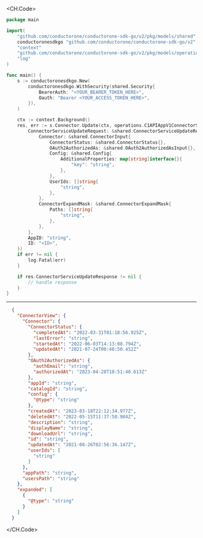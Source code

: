 
<CH.Code>
```go Update.go
package main

import(
	"github.com/conductorone/conductorone-sdk-go/v2/pkg/models/shared"
	conductoronesdkgo "github.com/conductorone/conductorone-sdk-go/v2"
	"context"
	"github.com/conductorone/conductorone-sdk-go/v2/pkg/models/operations"
	"log"
)

func main() {
    s := conductoronesdkgo.New(
        conductoronesdkgo.WithSecurity(shared.Security{
            BearerAuth: "<YOUR_BEARER_TOKEN_HERE>",
            Oauth: "Bearer <YOUR_ACCESS_TOKEN_HERE>",
        }),
    )

    ctx := context.Background()
    res, err := s.Connector.Update(ctx, operations.C1APIAppV1ConnectorServiceUpdateRequest{
        ConnectorServiceUpdateRequest: &shared.ConnectorServiceUpdateRequest{
            Connector: &shared.ConnectorInput{
                ConnectorStatus: &shared.ConnectorStatus{},
                OAuth2AuthorizedAs: &shared.OAuth2AuthorizedAsInput{},
                Config: &shared.Config{
                    AdditionalProperties: map[string]interface{}{
                        "key": "string",
                    },
                },
                UserIds: []string{
                    "string",
                },
            },
            ConnectorExpandMask: &shared.ConnectorExpandMask{
                Paths: []string{
                    "string",
                },
            },
        },
        AppID: "string",
        ID: "<ID>",
    })
    if err != nil {
        log.Fatal(err)
    }

    if res.ConnectorServiceUpdateResponse != nil {
        // handle response
    }
}
```
---

```json Example Response
  {
    "ConnectorView": {
      "Connector": {
        "ConnectorStatus": {
          "completedAt": "2022-03-31T01:18:56.925Z",
          "lastError": "string",
          "startedAt": "2022-06-03T14:13:08.794Z",
          "updatedAt": "2021-07-24T00:48:50.452Z"
        },
        "OAuth2AuthorizedAs": {
          "authEmail": "string",
          "authorizedAt": "2023-04-28T18:51:40.613Z"
        },
        "appId": "string",
        "catalogId": "string",
        "config": {
          "@type": "string"
        },
        "createdAt": "2023-03-18T22:12:34.977Z",
        "deletedAt": "2022-05-15T11:37:50.984Z",
        "description": "string",
        "displayName": "string",
        "downloadUrl": "string",
        "id": "string",
        "updatedAt": "2021-08-26T02:56:36.147Z",
        "userIds": [
          "string"
        ]
      },
      "appPath": "string",
      "usersPath": "string"
    },
    "expanded": [
      {
        "@type": "string"
      }
    ]
  }
```
</CH.Code>
